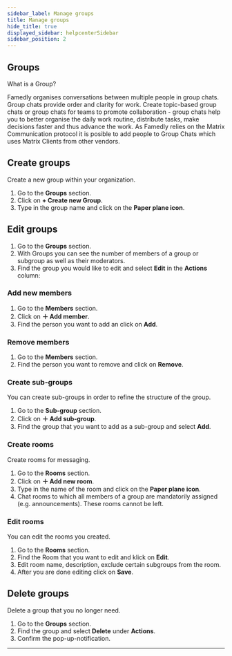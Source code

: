 ```yaml
---
sidebar_label: Manage groups
title: Manage groups
hide_title: true
displayed_sidebar: helpcenterSidebar
sidebar_position: 2
---
```



<div class="hero hero--primary">
  <div class="container">
    <h2 class="hero__title">Groups</h2>
    <p class="hero__subtitle">What is a Group?</p>
    <p>Famedly organises conversations between multiple people in group chats. Group chats provide order and clarity for work. Create topic-based group chats or group chats for teams to promote collaboration - group chats help you to better organise the daily work routine, distribute tasks, make decisions faster and thus advance the work. As Famedly relies on the Matrix Communication protocol it is posible to add people to Group Chats which uses Matrix Clients from other vendors.</p>
  </div>
</div>

## Create groups

Create a new group within your organization.

<Tabs>
  <TabItem value="desktop" label="Desktop" default>
  <ol>
    <li>Go to the <b>Groups</b> section.</li>
    <li>Click on <b>+ Create new Group</b>.</li>
    <li>Type in the group name and click on the <b>Paper plane icon</b>.</li>
  </ol>
  </TabItem>
</Tabs>

## Edit groups

<Tabs>
  <TabItem value="desktop" label="Desktop" default>
  <ol>
    <li>Go to the <b>Groups</b> section.</li>
    <li>With Groups you can see the number of members of a group or subgroup as well as their moderators.</li>
    <li>Find the group you would like to edit and select <b>Edit</b> in the <b>Actions</b> column:</li>
  </ol>
  </TabItem>
</Tabs>

### Add new members

<Tabs>
  <TabItem value="desktop" label="Desktop" default>
  <ol>
    <li>Go to the <b>Members</b> section.</li>
    <li>Click on <b>＋ Add member</b>.</li>
    <li>Find the person you want to add an click on <b>Add</b>.</li>
  </ol>
  </TabItem>
</Tabs>

### Remove members

<Tabs>
  <TabItem value="desktop" label="Desktop" default>
  <ol>
    <li>Go to the <b>Members</b> section.</li>
    <li>Find the person you want to remove and click on <b>Remove</b>.</li>
  </ol>
  </TabItem>
</Tabs>

### Create sub-groups

You can create sub-groups in order to refine the structure of the group.

<Tabs>
  <TabItem value="desktop" label="Desktop" default>
  <ol>
    <li>Go to the <b>Sub-group</b> section.</li>
    <li>Click on <b>＋ Add sub-group</b>.</li>
    <li>Find the group that you want to add as a sub-group and select <b>Add</b>.</li>
  </ol>
  </TabItem>
</Tabs>

### Create rooms

Create rooms for messaging.

<Tabs>
  <TabItem value="desktop" label="Desktop" default>
  <ol>
    <li>Go to the <b>Rooms</b> section.</li>
    <li>Click on <b>＋ Add new room</b>.</li>
    <li>Type in the name of the room and click on the <b>Paper plane icon</b>.</li>
    <li>Chat rooms to which all members of a group are mandatorily assigned (e.g. announcements). These rooms cannot be left.</li>
  </ol>
  </TabItem>
</Tabs>

### Edit rooms

You can edit the rooms you created.

<Tabs>
  <TabItem value="desktop" label="Desktop" default>
  <ol>
    <li>Go to the <b>Rooms</b> section.</li>
    <li>Find the Room that you want to edit and klick on <b>Edit</b>.</li>
    <li>Edit room name, description, exclude certain subgroups from the room.</li>
    <li>After you are done editing click on <b>Save</b>.</li>
  </ol>
  </TabItem>
</Tabs>

## Delete groups

Delete a group that you no longer need.

<Tabs>
  <TabItem value="desktop" label="Desktop" default>
  <ol>
    <li>Go to the <b>Groups</b> section.</li>
    <li>Find the group and select <b>Delete</b> under <b>Actions</b>.</li>
    <li>Confirm the pop-up-notification.</li>
  </ol>
  </TabItem>
</Tabs>

* * *
